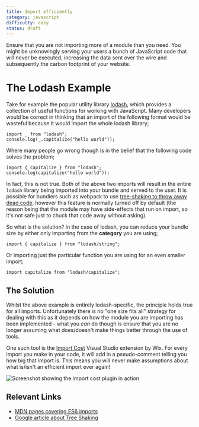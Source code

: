 ```yaml
---
title: Import efficiently
category: javascript
difficulty: easy
status: draft
---
```


Ensure that you are not importing more of a module than you need. You might be unknowingly serving your users a bunch of JavaScript code that will never be executed, increasing the data sent over the wire and subsequently the carbon footprint of your website.

# The Lodash Example

Take for example the popular utility library [lodash](https://lodash.com/), which provides a collection of useful functions for working with JavaScript. Many developers would be correct in thinking that an import of the following format would be wasteful because it would import the whole lodash library;

```
import _ from "lodash";
console.log(_.capitalize("hello world"));
```

Where many people go wrong though is in the belief that the following code solves the problem;

```
import { capitalize } from "lodash";
console.log(capitalize("hello world"));
```

In fact, this is not true. Both of the above two imports will result in the entire `lodash` library being imported into your bundle and served to the user. It is possible for bundlers such as webpack to use [tree-shaking to throw away dead code](https://webpack.js.org/configuration/optimization/), however this feature is normally turned off by default (the reason being that the module may have side-effects that run on import, so it's not safe just to chuck that code away without asking).

So what is the solution? In the case of lodash, you can reduce your bundle size by either only importing from the **category** you are using;

```
import { capitalize } from "lodash/string";
```

Or importing just the particular function you are using for an even smaller import;

```
import capitalize from "lodash/capitalize";
```

## The Solution

Whilst the above example is entirely lodash-specific, the principle holds true for all imports. Unfortunately there is no "one size fits all" strategy for dealing with this as it depends on how the module you are importing has been implemented - what you _can_ do though is ensure that you are no longer assuming what does/doesn't make things better through the use of tools.

One such tool is the [Import Cost](https://marketplace.visualstudio.com/items?itemName=wix.vscode-import-cost) Visual Studio extension by Wix. For every import you make in your code, it will add in a pseudo-comment telling you how big that import is. This means you will never make assumptions about what is/isn't an efficient import ever again!

<div className="text-center">
  <img
    src="/media/images/lodash_imports.webp"
    alt="Screenshot showing the import cost plugin in action"
  />
</div>

## Relevant Links

- [MDN pages covering ES6 imports](https://developer.mozilla.org/en-US/docs/Web/JavaScript/Reference/Statements/import)
- [Google article about Tree Shaking](https://developers.google.com/web/fundamentals/performance/optimizing-javascript/tree-shaking)
